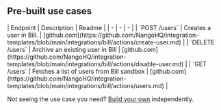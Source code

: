 
## Pre-built use cases

<AccordionGroup>


<Accordion title="Users">
| Endpoint | Description | Readme |
| - | - | - |
| `POST /users` | Creates a user in Bill. | [github.com](https://github.com/NangoHQ/integration-templates/blob/main/integrations/bill/actions/create-user.md) |
| `DELETE /users` | Archive an existing user in Bill | [github.com](https://github.com/NangoHQ/integration-templates/blob/main/integrations/bill/actions/disable-user.md) |
| `GET /users` | Fetches a list of users from Bill sandbox | [github.com](https://github.com/NangoHQ/integration-templates/blob/main/integrations/bill/actions/users.md) |
</Accordion>

</AccordionGroup>

<Tip>Not seeing the use case you need? [Build your own](https://nango.dev/slack) independently.</Tip>
